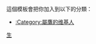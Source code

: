 {{Userbox-2
|border-c=#00FF80
|border-s=1
|id1-c=#00FFFF
|id1-s=12
|id1=[[生肖|鷹]]
|id2-c=#00FFFF
|id2=[[File:Emoji u1f985.svg|45px|alt=]]
|info-c=#00FF80
|info-s=10
|info=這個用戶屬'''[[鷹]]'''。
}}
<includeonly>[[Category:屬鷹的维基人|{{PAGENAME}}]]</includeonly>
<noinclude>
<p style="clear: both; padding-top: 2em">
這個模板會把你加入到以下的分類：
*[[:Category:屬鷹的维基人]]
</p>

[[Category:星座生肖用戶框模板|生]]
</noinclude>